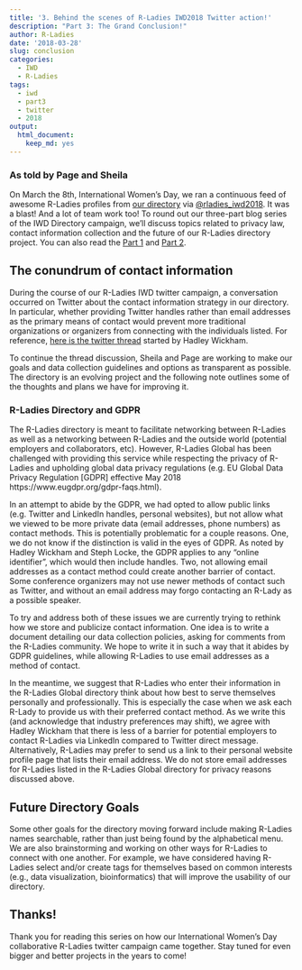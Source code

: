 ```yaml
---
title: '3. Behind the scenes of R-Ladies IWD2018 Twitter action!'
description: "Part 3: The Grand Conclusion!"
author: R-Ladies
date: '2018-03-28'
slug: conclusion
categories:
  - IWD
  - R-Ladies
tags:
  - iwd
  - part3
  - twitter
  - 2018
output: 
  html_document:
    keep_md: yes
---
```


### As told by Page and Sheila

On March the 8th, International Women's Day, we ran a continuous feed of awesome R-Ladies profiles from [our directory](http://rladies.org/directory/) via [@rladies_iwd2018](https://twitter.com/rladies_iwd2018). It was a blast! And a lot of team work too! To round out our three-part blog series of the IWD Directory campaign, we'll discuss topics related to privacy law, contact information collection and the future of our R-Ladies directory project. You can also read the [Part 1](https://blog.rladies.org/post/ideation_and_creation/) and [Part 2](https://blog.rladies.org/post/deployment/).

## The conundrum of contact information

During the course of our R-Ladies IWD twitter campaign, a conversation occurred on Twitter about the contact information strategy in our directory. In particular, whether providing Twitter handles rather than email addresses as the primary means of contact would prevent more traditional organizations or organizers from connecting with the individuals listed. For reference, [here is the twitter thread](https://twitter.com/hadleywickham/status/971375262591045637) started by Hadley Wickham.

To continue the thread discussion, Sheila and Page are working to make our goals and data collection guidelines and options as transparent as possible. The directory is an evolving project and the following note outlines some of the thoughts and plans we have for improving it.

### R-Ladies Directory and GDPR

The R-Ladies directory is meant to facilitate networking between R-Ladies as well as a networking between R-Ladies and the outside world (potential employers and collaborators, etc). However, R-Ladies Global has been challenged with providing this service while respecting the privacy of R-Ladies and upholding global data privacy regulations (e.g. EU Global Data Privacy Regulation [GDPR] effective May 2018 https://www.eugdpr.org/gdpr-faqs.html).

In an attempt to abide by the GDPR, we had opted to allow public links (e.g. Twitter and LinkedIn handles, personal websites), but not allow what we viewed to be more private data (email addresses, phone numbers) as contact methods. This is potentially problematic for a couple reasons. One, we do not know if the distinction is valid in the eyes of GDPR. As noted by Hadley Wickham and Steph Locke, the GDPR applies to any “online identifier”, which would then include handles. Two, not allowing email addresses as a contact method could create another barrier of contact. Some conference organizers may not use newer methods of contact such as Twitter, and without an email address may forgo contacting an R-Lady as a possible speaker.

To try and address both of these issues we are currently trying to rethink how we store and publicize contact information. One idea is to write a document detailing our data collection policies, asking for comments from the R-Ladies community. We hope to write it in such a way that it abides by GDPR guidelines, while allowing R-Ladies to use email addresses as a method of contact.

In the meantime, we suggest that R-Ladies who enter their information in the R-Ladies Global directory think about how best to serve themselves personally and professionally. This is especially the case when we ask each R-Lady to provide us with their preferred contact method. As we write this (and acknowledge that industry preferences may shift), we agree with Hadley Wickham that there is less of a barrier for potential employers to contact R-Ladies via LinkedIn compared to Twitter direct message. Alternatively, R-Ladies may prefer to send us a link to their personal website profile page that lists their email address. We do not store email addresses for R-Ladies listed in the R-Ladies Global directory for privacy reasons discussed above.

## Future Directory Goals

Some other goals for the directory moving forward include making R-Ladies names searchable, rather than just being found by the alphabetical menu. We are also brainstorming and working on other ways for R-Ladies to connect with one another. For example, we have considered having R-Ladies select and/or create tags for themselves based on common interests (e.g., data visualization, bioinformatics) that will improve the usability of our directory.

## Thanks!

Thank you for reading this series on how our International Women's Day collaborative R-Ladies twitter campaign came together. Stay tuned for even bigger and better projects in the years to come!
